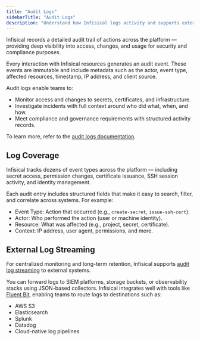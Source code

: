 ```yaml
---
title: "Audit Logs"
sidebarTitle: "Audit Logs"
description: "Understand how Infisical logs activity and supports external audit streaming."
---
```


Infisical records a detailed audit trail of actions across the platform — providing deep visibility into access, changes, and usage for security and compliance purposes.

Every interaction with Infisical resources generates an audit event. These events are immutable and include metadata such as the actor, event type, affected resources, timestamp, IP address, and client source.

Audit logs enable teams to:

- Monitor access and changes to secrets, certificates, and infrastructure.
- Investigate incidents with full context around who did what, when, and how.
- Meet compliance and governance requirements with structured activity records.

To learn more, refer to the [audit logs documentation](/documentation/platform/audit-logs).

## Log Coverage

Infisical tracks dozens of event types across the platform — including secret access, permission changes, certificate issuance, SSH session activity, and identity management.

Each audit entry includes structured fields that make it easy to search, filter, and correlate across systems. For example:

- Event Type: Action that occurred (e.g., `create-secret`, `issue-ssh-cert`).
- Actor: Who performed the action (user or machine identity).
- Resource: What was affected (e.g., project, secret, certificate).
- Context: IP address, user agent, permissions, and more.

## External Log Streaming

For centralized monitoring and long-term retention, Infisical supports [audit log streaming](/documentation/platform/audit-log-streams/audit-log-streams) to external systems.

You can forward logs to SIEM platforms, storage buckets, or observability stacks using JSON-based collectors. Infisical integrates well with tools like [Fluent Bit](https://localhost:3000/documentation/platform/audit-log-streams/audit-log-streams-with-fluentbit#deploy-fluent-bit), enabling teams to route logs to destinations such as:

- AWS S3
- Elasticsearch
- Splunk
- Datadog
- Cloud-native log pipelines
